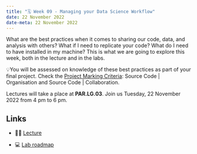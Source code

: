 ---
title: "🗓️ Week 09 - Managing your Data Science Workflow"
date: 22 November 2022
date-meta: 22 November 2022
---

What are the best practices when it comes to sharing our code, data, and analysis with others? What if I need to replicate your code? What do I need to have installed in my machine? This is what we are going to explore this week, both in the lecture and in the labs. 

::: {.callout-important collapse="false"}
💡You will be assessed on knowledge of these best practices as part of your final project. Check the [Project Marking Criteria](/main/assessments.html#projects-marking-criteria): Source Code | Organisation and  Source Code | Collaboration.

:::

Lectures will take a place at **PAR.LG.03**. Join us Tuesday, 22 November 2022 from 4 pm to 6 pm.


## Links

- 👨‍🏫 [Lecture](/weeks/week09/lecture.qmd)

- 💻 [Lab roadmap](#)

